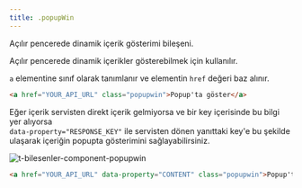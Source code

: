 ```yaml
---
title: .popupWin
---
```

Açılır pencerede dinamik içerik gösterimi bileşeni.

Açılır pencerede dinamik içerikler gösterebilmek için kullanılır. 
<div class="mb-2">
    <code>a</code> elementine  sınıf olarak tanımlanır ve elementin <code>href</code> değeri baz alınır.
</div>

```html title="Örnek kullanım" 
<a href="YOUR_API_URL" class="popupwin">Popup'ta göster</a>
```

<div class="mb-1">
    Eğer içerik servisten direkt içerik gelmiyorsa ve bir key içerisinde bu bilgi yer alıyorsa 
</div>
<div class="mb-2">
    <code>data-property="RESPONSE_KEY"</code> ile servisten dönen yanıttaki key'e bu şekilde ulaşarak 
    içeriğin popupta gösterimini sağlayabilirsiniz.
</div>

![t-bilesenler-component-popupwin](https://v5-doc.tsoftthemes.com/img/doc/t-bilesenler-component-popupwin.png)

```html title="Örnek kullanım" 
<a href="YOUR_API_URL" data-property="CONTENT" class="popupwin">Popup'ta göster</a>
```
